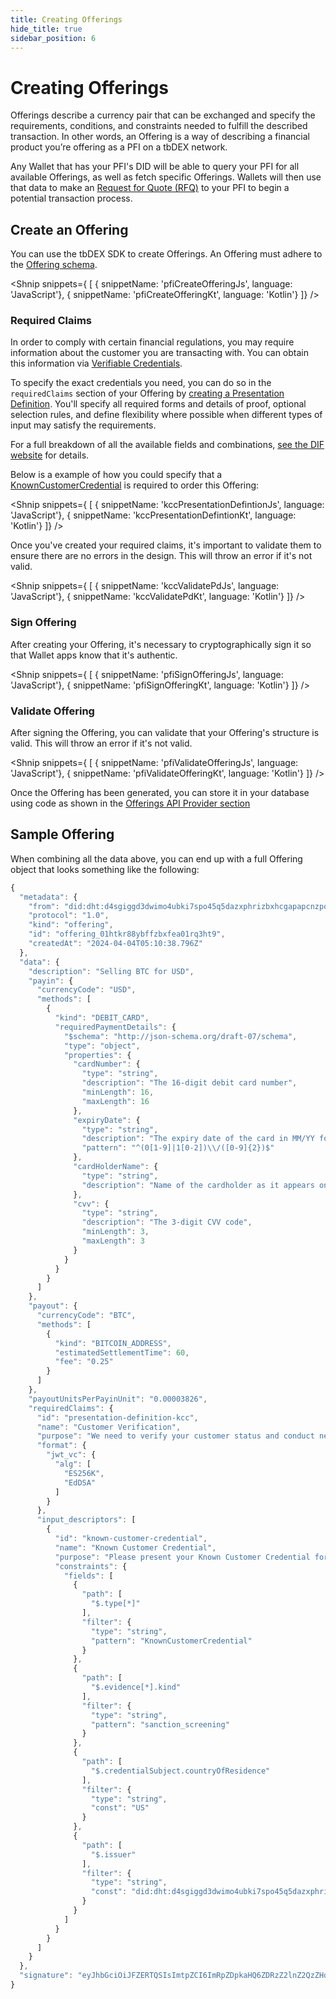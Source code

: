 ```yaml
---
title: Creating Offerings
hide_title: true
sidebar_position: 6
---
```

<LanguageSwitcher languages="JavaScript, Kotlin"/>

# Creating Offerings

Offerings describe a currency pair that can be exchanged and specify the requirements, conditions, and constraints needed to fulfill the described transaction.
In other words, an Offering is a way of describing a financial product you’re offering as a PFI on a tbDEX network. 

Any Wallet that has your PFI's DID will be able to query your PFI for all available Offerings, as well as fetch specific Offerings. Wallets will then use that data to make an [Request for Quote (RFQ)](/docs/tbdex/wallet/send-rfq) to your PFI to begin a potential transaction process.

## Create an Offering

You can use the tbDEX SDK to create Offerings. 
An Offering must adhere to the [Offering schema](https://github.com/TBD54566975/tbdex/tree/main/specs/protocol#offering).

<Shnip snippets={
  [
    { snippetName: 'pfiCreateOfferingJs', language: 'JavaScript'},
    { snippetName: 'pfiCreateOfferingKt', language: 'Kotlin'}
  ]} />

### Required Claims

In order to comply with certain financial regulations, you may require information about the customer you are transacting with.
You can obtain this information via [Verifiable Credentials](/docs/web5/learn/verifiable-credentials).

To specify the exact credentials you need, you can do so in the `requiredClaims` section of your Offering by [creating a Presentation Definition](/docs/web5/build/verifiable-credentials/presentation-definition/).
You'll specify all required forms and details of proof, optional selection rules, and define flexibility where possible when different types of input may satisfy the requirements.

For a full breakdown of all the available fields and combinations, [see the DIF website](https://identity.foundation/presentation-exchange/#presentation-definition) for details.

Below is a example of how you could specify that a [KnownCustomerCredential](https://www.tbdex.io/guides/kcc) is required to order this Offering:

<Shnip snippets={
  [
    { snippetName: 'kccPresentationDefintionJs', language: 'JavaScript'},
    { snippetName: 'kccPresentationDefintionKt', language: 'Kotlin'}
  ]} />

Once you've created your required claims, it's important to validate them to ensure there are no errors in the design.
This will throw an error if it's not valid.

<Shnip snippets={
  [
    { snippetName: 'kccValidatePdJs', language: 'JavaScript'},
    { snippetName: 'kccValidatePdKt', language: 'Kotlin'}
  ]} />

### Sign Offering
After creating your Offering, it's necessary to cryptographically sign it so that Wallet apps know that it's authentic.

<Shnip snippets={
  [
    { snippetName: 'pfiSignOfferingJs', language: 'JavaScript'},
    { snippetName: 'pfiSignOfferingKt', language: 'Kotlin'}
  ]} />

### Validate Offering
After signing the Offering, you can validate that your Offering's structure is valid.
This will throw an error if it's not valid.

<Shnip snippets={
  [
    { snippetName: 'pfiValidateOfferingJs', language: 'JavaScript'},
    { snippetName: 'pfiValidateOfferingKt', language: 'Kotlin'}
  ]} />


Once the Offering has been generated, you can store it in your database using code as shown in the [Offerings API Provider section](/docs/tbdex/pfi/anatomy-of-a-pfi#offerings-api-provider)

## Sample Offering

When combining all the data above, you can end up with a full Offering object that looks something like the following:

```js
{
  "metadata": {
    "from": "did:dht:d4sgiggd3dwimo4ubki7spo45q5dazxphrizbxhcgapapcnzpouy",
    "protocol": "1.0",
    "kind": "offering",
    "id": "offering_01htkr88ybffzbxfea01rq3ht9",
    "createdAt": "2024-04-04T05:10:38.796Z"
  },
  "data": {
    "description": "Selling BTC for USD",
    "payin": {
      "currencyCode": "USD",
      "methods": [
        {
          "kind": "DEBIT_CARD",
          "requiredPaymentDetails": {
            "$schema": "http://json-schema.org/draft-07/schema",
            "type": "object",
            "properties": {
              "cardNumber": {
                "type": "string",
                "description": "The 16-digit debit card number",
                "minLength": 16,
                "maxLength": 16
              },
              "expiryDate": {
                "type": "string",
                "description": "The expiry date of the card in MM/YY format",
                "pattern": "^(0[1-9]|1[0-2])\\/([0-9]{2})$"
              },
              "cardHolderName": {
                "type": "string",
                "description": "Name of the cardholder as it appears on the card"
              },
              "cvv": {
                "type": "string",
                "description": "The 3-digit CVV code",
                "minLength": 3,
                "maxLength": 3
              }
            }
          }
        }
      ]
    },
    "payout": {
      "currencyCode": "BTC",
      "methods": [
        {
          "kind": "BITCOIN_ADDRESS",
          "estimatedSettlementTime": 60,
          "fee": "0.25"
        }
      ]
    },
    "payoutUnitsPerPayinUnit": "0.00003826",
    "requiredClaims": {
      "id": "presentation-definition-kcc",
      "name": "Customer Verification",
      "purpose": "We need to verify your customer status and conduct necessary checks.",
      "format": {
        "jwt_vc": {
          "alg": [
            "ES256K",
            "EdDSA"
          ]
        }
      },
      "input_descriptors": [
        {
          "id": "known-customer-credential",
          "name": "Known Customer Credential",
          "purpose": "Please present your Known Customer Credential for verification.",
          "constraints": {
            "fields": [
              {
                "path": [
                  "$.type[*]"
                ],
                "filter": {
                  "type": "string",
                  "pattern": "KnownCustomerCredential"
                }
              },
              {
                "path": [
                  "$.evidence[*].kind"
                ],
                "filter": {
                  "type": "string",
                  "pattern": "sanction_screening"
                }
              },
              {
                "path": [
                  "$.credentialSubject.countryOfResidence"
                ],
                "filter": {
                  "type": "string",
                  "const": "US"
                }
              },
              {
                "path": [
                  "$.issuer"
                ],
                "filter": {
                  "type": "string",
                  "const": "did:dht:d4sgiggd3dwimo4ubki7spo45q5dazxphrizbxhcgapapcnzpouy"
                }
              }
            ]
          }
        }
      ]
    }
  },
  "signature": "eyJhbGciOiJFZERTQSIsImtpZCI6ImRpZDpkaHQ6ZDRzZ2lnZ2QzZHdpbW80dWJraTdzcG80NXE1ZGF6eHBocml6YnhoY2dhcGFwY256cG91eSMwIn0..CcC0pWCpZXzqvPF-2z-axvJQyHhT6-Of4lavPIrrIrJ4WM5eyKRaR7YgEORh7xMwR_pXZ_KUHnPksmSQZsm2Ag"
}
```

